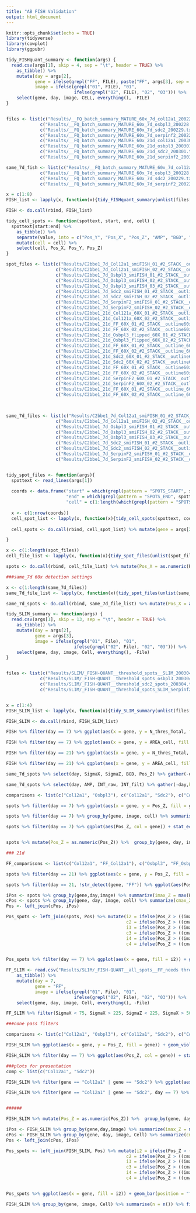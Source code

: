 ```yaml
---
title: "AB FISH Validation"
output: html_document
---
```


```r
knitr::opts_chunk$set(echo = TRUE)
library(tidyverse)
library(cowplot)
library(ggpubr)

```

```r

tidy_FISHquant_summary <- function(args) {
  read.csv(args[1], skip = 4, sep = "\t", header = TRUE) %>% 
    as_tibble() %>% 
    mutate(day = args[2], 
           gene = ifelse(grepl("FF", FILE), paste("FF", args[3], sep = "_"), args[3]), 
           image = ifelse(grepl("01", FILE), "01", 
                          ifelse(grepl("02", FILE), "02", "03"))) %>% 
    select(gene, day, image, CELL, everything(), -FILE)
}


files <- list(c("Results/__FQ_batch_summary_MATURE_60x_7d_col12a1_200228.txt", 7, "col12a1"),
             c("Results/__FQ_batch_summary_MATURE_60x_7d_osbpl3_200228.txt", 7, "Osbpl3"),
             c("Results/__FQ_batch_summary_MATURE_60x_7d_sdc2_200229.txt", 7, "Sdc2"),
             c("Results/__FQ_batch_summary_MATURE_60x_7d_serpinf2_200229.txt", 7, "Serpinf2"),
             c("Results/__FQ_batch_summary_MATURE_60x_21d_col12a1_200301.txt", 21, "Col12a1"),
             c("Results/__FQ_batch_summary_MATURE_60x_21d_osbpl3_200301.txt", 21, "Osbpl3"),
             c("Results/__FQ_batch_summary_MATURE_60x_21d_sdc2_200301.txt", 21, "Sdc2"),
             c("Results/__FQ_batch_summary_MATURE_60x_21d_serpinf2_200301.txt", 21, "Serpinf2"))

same_7d_fish <- list(c("Results/__FQ_batch_summary_MATURE_60x_7d_col12a1_200228.txt", 7, "col12a1"),
             c("Results/__FQ_batch_summary_MATURE_60x_7d_osbpl3_200228.txt", 7, "Osbpl3"),
             c("Results/__FQ_batch_summary_MATURE_60x_7d_sdc2_200229.txt", 7, "Sdc2"),
             c("Results/__FQ_batch_summary_MATURE_60x_7d_serpinf2_200229.txt", 7, "Serpinf2"))

x = c(1:8)
FISH_list <- lapply(x, function(x){tidy_FISHquant_summary(unlist(files[x]))})

FISH <- do.call(rbind, FISH_list)

```

```r

tidy_cell_spots <- function(spottext, start, end, cell) {
  spottext[start:end] %>% 
    as_tibble() %>% 
    separate(value, into = c("Pos_Y", "Pos_X", "Pos_Z", "AMP", "BGD", "RES", "SigmaX", "SigmaY", "SigmaZ", "Cent_Y", "Cent_X", "Cent_Z", "MuY", "MuX", "MuZ", "ITERY_det", "Y_det", "X_det", "Z_det", "Y_min", "Y_max", "X_min", "X_max", "Z_min", "Z_max", "INT_raw", "INT_filt", "SC_det", "SC_det_norm", "TH_det", "TH_fit", "IN_nuc"), sep = "\t") %>% 
    mutate(cell = cell) %>% 
    select(cell, Pos_X, Pos_Y, Pos_Z)
}

spot_files <- list(c("Results/C2bbe1_7d_Col12a1_smiFISH_01_#2_STACK__outline60x_7d_col12a1_spots_200228.txt", "Col12a1", 7, 01),            
                   c("Results/C2bbe1_7d_Col12a1_smiFISH_02_#2_STACK__outline60x_7d_col12a1_spots_200228.txt", "Col12a1", 7, 02),
                   c("Results/C2bbe1_7d_Osbpl3_smiFISH_01_#2_STACK__outline60x_7d_osbpl3_spots_200228.txt", "Osbpl3", 7, 01),
                   c("Results/C2bbe1_7d_Osbpl3_smiFISH_02_#2_STACK__outline60x_7d_osbpl3_spots_200228.txt", "Osbpl3", 7, 02),
                   c("Results/C2bbe1_7d_Osbpl3_smiFISH_03_#2_STACK__outline60x_7d_osbpl3_spots_200228.txt", "Osbpl3", 7, 03),
                   c("Results/C2bbe1_7d_Sdc2_smiFISH_01_#2_STACK__outline60x_7d_sdc2_spots_200229.txt", "Sdc2", 7, 01),
                   c("Results/C2bbe1_7d_Sdc2_smiFISH_02_#2_STACK__outline60x_7d_sdc2_spots_200229.txt", "Sdc2", 7, 02),
                   c("Results/C2bbe1_7d_SerpinF2_smiFISH_01_#2_STACK__outline60x_7d_serpinf2_spots_200229.txt", "Serpinf2", 7, 01),
                   c("Results/C2bbe1_7d_SerpinF2_smiFISH_02_#2_STACK__outline60x_7d_serpinf2_spots_200229.txt", "Serpinf2", 7, 02),
                   c("Results/C2bbe1_21d_Col121a_60X_01_#2_STACK__outline60x_21d_col12a1_spots_200301.txt", "Col12a1", 21, 01),
                   c("Results/C2bbe1_21d_Col121a_60X_02_#2_STACK__outline60x_21d_col12a1_spots_200301.txt", "Col12a1", 21, 02),
                   c("Results/C2bbe1_21d_FF_60X_01_#2_STACK__outline60x_21d_col12a1_spots_200301.txt", "FF_Col12a1", 21, 01),
                   c("Results/C2bbe1_21d_FF_60X_02_#2_STACK__outline60x_21d_col12a1_spots_200301.txt", "FF_Col12a1", 21, 02),
                   c("Results/C2bbe1_21d_Osbpl3_flipped_60X_01_#2_STACK__outline_60x_21d_osbpl3_spots_200301.txt", "Osbpl3", 21, 01),
                   c("Results/C2bbe1_21d_Osbpl3_flipped_60X_02_#2_STACK__outline_60x_21d_osbpl3_spots_200301.txt", "Osbpl3", 21, 02),
                   c("Results/C2bbe1_21d_FF_60X_01_#2_STACK__outline_60x_21d_osbpl3_spots_200301.txt", "FF_Osbpl3", 21, 01),
                   c("Results/C2bbe1_21d_FF_60X_02_#2_STACK__outline_60x_21d_osbpl3_spots_200301.txt", "FF_Osbpl3", 21, 02),
                   c("Results/C2bbe1_21d_Sdc2_60X_01_#2_STACK__outline60x_21d_sdc2_spots_200301.txt", "Sdc2", 21, 01),
                   c("Results/C2bbe1_21d_Sdc2_60X_02_#2_STACK__outline60x_21d_sdc2_spots_200301.txt", "Sdc2", 21, 02),
                   c("Results/C2bbe1_21d_FF_60X_01_#2_STACK__outline60x_21d_sdc2_spots_200301.txt", "FF_Sdc2", 21, 01),
                   c("Results/C2bbe1_21d_FF_60X_02_#2_STACK__outline60x_21d_sdc2_spots_200301.txt", "FF_Sdc2", 21, 02),
                   c("Results/C2bbe1_21d_SerpinF2_60X_01_#2_STACK__outline_60x_21d_serpinf2_spots_200301.txt", "Serpinf2", 21, 01),
                   c("Results/C2bbe1_21d_SerpinF2_60X_02_#2_STACK__outline_60x_21d_serpinf2_spots_200301.txt", "Serpinf2", 21, 02),
                   c("Results/C2bbe1_21d_FF_60X_01_#2_STACK__outline_60x_21d_serpinf2_spots_200301.txt", "FF_Serpinf2", 21, 01),
                   c("Results/C2bbe1_21d_FF_60X_02_#2_STACK__outline_60x_21d_serpinf2_spots_200301.txt", "FF_Serpinf2", 21, 02))
  


same_7d_files <- list(c("Results/C2bbe1_7d_Col12a1_smiFISH_01_#2_STACK__outline_60x_7d_all_spots_200229.txt", "Col12a1", 7, 01),
                   c("Results/C2bbe1_7d_Col12a1_smiFISH_02_#2_STACK__outline_60x_7d_all_spots_200229.txt", "Col12a1", 7, 02),
                   c("Results/C2bbe1_7d_Osbpl3_smiFISH_01_#2_STACK__outline_60x_7d_all_spots_200229.txt", "Osbpl3", 7, 01),
                   c("Results/C2bbe1_7d_Osbpl3_smiFISH_02_#2_STACK__outline_60x_7d_all_spots_200229.txt", "Osbpl3", 7, 02),
                   c("Results/C2bbe1_7d_Osbpl3_smiFISH_03_#2_STACK__outline_60x_7d_all_spots_200229.txt", "Osbpl3", 7, 03),
                   c("Results/C2bbe1_7d_Sdc2_smiFISH_01_#2_STACK__outline_60x_7d_all_spots_200229.txt", "Sdc2", 7, 01),
                   c("Results/C2bbe1_7d_Sdc2_smiFISH_02_#2_STACK__outline_60x_7d_all_spots_200229.txt", "Sdc2", 7, 02),
                   c("Results/C2bbe1_7d_SerpinF2_smiFISH_01_#2_STACK__outline_60x_7d_all_spots_200229.txt", "Serpinf2", 7, 01),
                   c("Results/C2bbe1_7d_SerpinF2_smiFISH_02_#2_STACK__outline_60x_7d_all_spots_200229.txt", "Serpinf2", 7, 02))


tidy_spot_files <- function(args){ 
  spottext <- read_lines(args[1])
  
  coords <- data.frame("start" = which(grepl(pattern = "SPOTS_START", spottext))+2, 
                       "end" = which(grepl(pattern = "SPOTS_END", spottext))-1,
                       "cell" = c(1:length(which(grepl(pattern = "SPOTS_START", spottext))+2)))
  
  x <- c(1:nrow(coords))
  cell_spot_list <- lapply(x, function(x){tidy_cell_spots(spottext, coords$start[x], coords$end[x], coords$cell[x])})
  
  cell_spots <- do.call(rbind, cell_spot_list) %>% mutate(gene = args[2], day = args[3], image = args[4]) %>% select(gene, day, image, cell, Pos_X, Pos_Y, Pos_Z)

}

x <- c(1:length(spot_files))
cell_file_list <- lapply(x, function(x){tidy_spot_files(unlist(spot_files[x]))})

spots <- do.call(rbind, cell_file_list) %>% mutate(Pos_X = as.numeric(Pos_X), Pos_Y = as.numeric(Pos_Y), Pos_Z = as.numeric(Pos_Z)) %>% na.omit

###same_7d 60x detection settings

x <- c(1:length(same_7d_files))
same_7d_file_list <- lapply(x, function(x){tidy_spot_files(unlist(same_7d_files[x]))})

same_7d_spots <- do.call(rbind, same_7d_file_list) %>% mutate(Pos_X = as.numeric(Pos_X), Pos_Y = as.numeric(Pos_Y), Pos_Z = as.numeric(Pos_Z)) %>% na.omit


```

```r

tidy_SLIM_summary <- function(args) {
  read.csv(args[1], skip = 13, sep = "\t", header = TRUE) %>% 
    as_tibble() %>% 
    mutate(day = args[2], 
           gene = args[3], 
           image = ifelse(grepl("01", File), "01", 
                          ifelse(grepl("02", File), "02", "03"))) %>% 
    select(gene, day, image, Cell, everything(), -File)
}


files <- list(c("Results/SLIM/_FISH-QUANT__threshold_spots__SLIM_200304.txt", 7, "Col12a1"),
             c("Results/SLIM/_FISH-QUANT__threshold_spots_osbpl3_200304.txt", 7, "Osbpl3"),
             c("Results/SLIM/_FISH-QUANT__threshold_sdc2_spots_200304.txt", 7, "Sdc2"),
             c("Results/SLIM/_FISH-QUANT__threshold_spots_SLIM_Serpinf2_200303.txt", 7, "Serpinf2"))


x = c(1:4)
FISH_SLIM_list <- lapply(x, function(x){tidy_SLIM_summary(unlist(files[x]))})

FISH_SLIM <- do.call(rbind, FISH_SLIM_list)

```

```r
FISH %>% filter(day == 7) %>% ggplot(aes(x = gene, y = N_thres_Total, fill = gene)) + geom_violin() + geom_boxplot(width = 0.25) + geom_point(alpha = 0.1, position = "jitter") + theme_cowplot() + guides(fill = FALSE, col = FALSE)

FISH %>% filter(day == 7) %>% ggplot(aes(x = gene, y = AREA_cell, fill = gene)) + geom_violin() + geom_boxplot(width = 0.25) + geom_point(alpha = 0.1, position = "jitter") + theme_cowplot() + guides(fill = FALSE, col = FALSE)

FISH %>% filter(day == 21) %>% ggplot(aes(x = gene, y = N_thres_Total, fill = gene)) + geom_violin() + geom_boxplot(width = 0.25) + geom_point(alpha = 0.1, position = "jitter") + theme_cowplot() + guides(fill = FALSE, col = FALSE)

FISH %>% filter(day == 21) %>% ggplot(aes(x = gene, y = AREA_cell, fill = gene)) + geom_violin() + geom_boxplot(width = 0.25) + geom_point(alpha = 0.1, position = "jitter") + theme_cowplot() + guides(fill = FALSE, col = FALSE)
```

```r

same_7d_spots %>% select(day, SigmaX, SigmaZ, BGD, Pos_Z) %>% gather(-day,key = "param", value = "value") %>% mutate(value = as.numeric(value)) %>% ggplot(aes(y=value, group = day, fill = day)) + geom_density(alpha = 0.5) + facet_wrap(.~param, scales = "free") + theme_cowplot()

same_7d_spots %>% select(day, AMP, INT_raw, INT_filt) %>% gather(-day,key = "param", value = "value") %>% mutate(value = as.numeric(value)) %>% ggplot(aes(y=value, group = day, fill = day)) + geom_density(alpha = 0.5) + facet_wrap(.~param, scales = "free") + theme_cowplot() + ylim(0,2000)
```


```r

comparisons <- list(c("Col12a1", "Osbpl3"), c("Col12a1", "Sdc2"), c("Col12a1", "Serpinf2"), c("Osbpl3", "Sdc2"), c("Osbpl3", "Serpinf2"), c("Sdc2", "Serpinf2"))

spots %>% filter(day == 7) %>% ggplot(aes(x = gene, y = Pos_Z, fill = gene)) + geom_violin() + geom_boxplot(width = 0.25) + geom_point(alpha = 0.001, position = "jitter") + theme_cowplot() + guides(fill = FALSE, col = FALSE) + stat_compare_means(comparisons = comparisons, method = "wilcox.test")

spots %>% filter(day == 7) %>% group_by(gene, image, cell) %>% summarise(mean_Z = mean(Pos_Z, na.rm = TRUE), med_Z = median(Pos_Z, na.rm = TRUE)) %>% ggplot(aes(x = gene, y = mean_Z, fill = gene)) + geom_violin() + geom_boxplot(width = 0.25) + geom_point(alpha = 0.01, position = "jitter") + theme_cowplot() + guides(fill = FALSE, col = FALSE) + stat_compare_means(comparisons = comparisons, method = "wilcox.test")

spots %>% filter(day == 7) %>% ggplot(aes(Pos_Z, col = gene)) + stat_ecdf() + theme_cowplot()


spots %>% mutate(Pos_Z = as.numeric(Pos_Z)) %>%  group_by(gene, day, image) %>% summarise(mean_Z = mean(Pos_Z, na.rm = TRUE), med_Z = median(Pos_Z, na.rm = TRUE), max_Z = max(Pos_Z, na.rm = TRUE), min_Z = min(Pos_Z, na.rm = TRUE), n = n()) %>% View()

### 21d

FF_comparisons <- list(c("Col12a1", "FF_Col12a1"), c("Osbpl3", "FF_Osbpl3"), c("Sdc2", "FF_Sdc2"), c("Serpinf2", "FF_Serpinf2"))

spots %>% filter(day == 21) %>% ggplot(aes(x = gene, y = Pos_Z, fill = gene)) + geom_violin() + geom_boxplot(width = 0.25) + geom_point(alpha = 0.01, position = "jitter") + theme_cowplot() + guides(fill = FALSE, col = FALSE) + stat_compare_means(comparisons = FF_comparisons, method = "wilcox.test")

spots %>% filter(day == 21, !str_detect(gene, "FF")) %>% ggplot(aes(Pos_Z, col = gene)) + stat_ecdf() + theme_cowplot()

```

```r
iPos <- spots %>% group_by(gene,day,image) %>% summarize(imax_Z = max(Pos_Z), imin_Z = min(Pos_Z))
cPos <- spots %>% group_by(gene, day, image, cell) %>% summarize(cmax_Z = max(Pos_Z), cmin_Z = min(Pos_Z))
Pos <- left_join(cPos, iPos)

Pos_spots <- left_join(spots, Pos) %>% mutate(i2 = ifelse(Pos_Z > ((imax_Z - imin_Z)* 0.5 + imin_Z), "B2", "A2"), 
                                              c2 = ifelse(Pos_Z > ((cmax_Z - cmin_Z)* 0.5 + cmin_Z), "B2", "A2"),
                                              i3 = ifelse(Pos_Z > ((imax_Z - imin_Z)* 0.66 + imin_Z), "B3", ifelse(Pos_Z < ((imax_Z - imin_Z)* 0.33 + imin_Z), "A3", "M")),
                                              c3 = ifelse(Pos_Z > ((cmax_Z - cmin_Z)* 0.66 + cmin_Z), "B3", ifelse(Pos_Z < ((cmax_Z - cmin_Z)* 0.33 + cmin_Z), "A3", "M")),
                                              i4 = ifelse(Pos_Z > ((imax_Z - imin_Z)* 0.75 + imin_Z), "B4", ifelse(Pos_Z < ((imax_Z - imin_Z)* 0.25 + imin_Z), "A4", "M")),
                                              c4 = ifelse(Pos_Z > ((cmax_Z - cmin_Z)* 0.75 + cmin_Z), "B4", ifelse(Pos_Z < ((cmax_Z - cmin_Z)* 0.25 + cmin_Z), "A4", "M")))


Pos_spots %>% filter(day == 7) %>% ggplot(aes(x = gene, fill = i2)) + geom_bar(position = "fill") + theme_cowplot()


```

```r
FF_SLIM <- read.csv("Results/SLIM/_FISH-QUANT__all_spots__FF_needs thresh_200304.txt", skip = 13, sep = "\t", header = TRUE) %>% 
    as_tibble() %>% 
    mutate(day = 7, 
           gene = "FF", 
           image = ifelse(grepl("01", File), "01", 
                          ifelse(grepl("02", File), "02", "03"))) %>% 
    select(gene, day, image, Cell, everything(), -File)

FF_SLIM %>% filter(SigmaX < 75, SigmaX > 225, SigmaZ < 225, SigmaX > 500, BGD < 1000, BGD > 2250, AMP < 125, AMP > 275,INT_filt < 85, INT_filt < 150, INT_raw < 1500, INT_raw > 2500)

###none pass filters

```


```r
comparisons <- list(c("Col12a1", "Osbpl3"), c("Col12a1", "Sdc2"), c("Col12a1", "Serpinf2"), c("Osbpl3", "Sdc2"), c("Osbpl3", "Serpinf2"), c("Sdc2", "Serpinf2"))

FISH_SLIM %>% ggplot(aes(x = gene, y = Pos_Z, fill = gene)) + geom_violin() + geom_boxplot(width = 0.25) + geom_point(alpha = 0.001, position = "jitter") + theme_cowplot() + guides(fill = FALSE, col = FALSE) + stat_compare_means(comparisons = comparisons, method = "wilcox.test")

FISH_SLIM %>% filter(day == 7) %>% ggplot(aes(Pos_Z, col = gene)) + stat_ecdf() + theme_cowplot()

###plots for presentation
comp <- list(c("Col12a1", "Sdc2"))

FISH_SLIM %>% filter(gene == "Col12a1" | gene == "Sdc2") %>% ggplot(aes(x = gene, y = Pos_Z, fill = gene)) + geom_violin() + geom_boxplot(width = 0.25) + geom_point(alpha = 0.001, position = "jitter") + theme_cowplot() + guides(fill = FALSE, col = FALSE) + stat_compare_means(comparisons = comp, method = "wilcox.test")

FISH_SLIM %>% filter(gene == "Col12a1" | gene == "Sdc2", day == 7) %>% ggplot(aes(Pos_Z, col = gene)) + stat_ecdf() + theme_cowplot()


######

FISH_SLIM %>% mutate(Pos_Z = as.numeric(Pos_Z)) %>%  group_by(gene, day, image) %>% summarise(mean_Z = mean(Pos_Z, na.rm = TRUE), med_Z = median(Pos_Z, na.rm = TRUE), max_Z = max(Pos_Z, na.rm = TRUE), min_Z = min(Pos_Z, na.rm = TRUE), n = n()) %>% View()

iPos <- FISH_SLIM %>% group_by(gene,day,image) %>% summarize(imax_Z = max(Pos_Z), imin_Z = min(Pos_Z))
cPos <- FISH_SLIM %>% group_by(gene, day, image, Cell) %>% summarize(cmax_Z = max(Pos_Z), cmin_Z = min(Pos_Z))
Pos <- left_join(cPos, iPos)

Pos_spots <- left_join(FISH_SLIM, Pos) %>% mutate(i2 = ifelse(Pos_Z > ((imax_Z - imin_Z)* 0.5 + imin_Z), "B2", "A2"), 
                                              c2 = ifelse(Pos_Z > ((cmax_Z - cmin_Z)* 0.5 + cmin_Z), "B2", "A2"),
                                              i3 = ifelse(Pos_Z > ((imax_Z - imin_Z)* 0.66 + imin_Z), "B3", ifelse(Pos_Z < ((imax_Z - imin_Z)* 0.33 + imin_Z), "A3", "M")),
                                              c3 = ifelse(Pos_Z > ((cmax_Z - cmin_Z)* 0.66 + cmin_Z), "B3", ifelse(Pos_Z < ((cmax_Z - cmin_Z)* 0.33 + cmin_Z), "A3", "M")),
                                              i4 = ifelse(Pos_Z > ((imax_Z - imin_Z)* 0.75 + imin_Z), "B4", ifelse(Pos_Z < ((imax_Z - imin_Z)* 0.25 + imin_Z), "A4", "M")),
                                              c4 = ifelse(Pos_Z > ((cmax_Z - cmin_Z)* 0.75 + cmin_Z), "B4", ifelse(Pos_Z < ((cmax_Z - cmin_Z)* 0.25 + cmin_Z), "A4", "M")))


Pos_spots %>% ggplot(aes(x = gene, fill = i2)) + geom_bar(position = "fill") + theme_cowplot()

FISH_SLIM %>% group_by(gene, image, Cell) %>% summarise(n = n()) %>% filter(image != "02") %>% ggplot(aes(x = gene, y = n)) + geom_violin() + geom_boxplot(width = 0.25) + geom_point(aes(col = image), position = "jitter") + theme_cowplot() + guides(fill = FALSE, col = FALSE) + stat_compare_means(comparisons = comparisons, method = "wilcox.test") 

```






